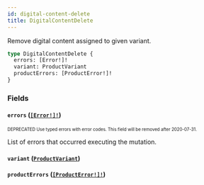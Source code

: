 ```yaml
---
id: digital-content-delete
title: DigitalContentDelete
---
```


Remove digital content assigned to given variant.

```graphql
type DigitalContentDelete {
  errors: [Error!]!
  variant: ProductVariant
  productErrors: [ProductError!]!
}
```

### Fields

#### `errors` ([`[Error!]!`](/api-reference/objects/error.mdx))

<sub><sup><span className="deprecatedTag">DEPRECATED</span> Use typed errors with error codes. This field will be removed after 2020-07-31.</sup></sub>

List of errors that occurred executing the mutation.

#### `variant` ([`ProductVariant`](/api-reference/objects/product-variant.mdx))

#### `productErrors` ([`[ProductError!]!`](/api-reference/objects/product-error.mdx))
